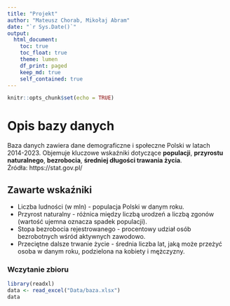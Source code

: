 ```yaml
---
title: "Projekt"
author: "Mateusz Chorab, Mikołaj Abram"
date: "`r Sys.Date()`"
output:
  html_document:
    toc: true
    toc_float: true
    theme: lumen
    df_print: paged
    keep_md: true
    self_contained: true
---
```


```r
knitr::opts_chunk$set(echo = TRUE)
```


# Opis bazy danych
Baza danych zawiera dane demograficzne i społeczne Polski w latach 2014-2023. Objemuje kluczowe wskaźniki dotyczące **populacji**, **przyrostu naturalnego**, **bezrobocia**, **średniej długości trawania życia**. </br >
Źródła: https://stat.gov.pl/ 

## Zawarte wskaźniki 
- Liczba ludności (w mln) - populacja Polski w danym roku.
- Przyrost naturalny - różnica między liczbą urodzeń a liczbą zgonów (wartość ujemna oznacza spadek populacji).
- Stopa bezrobocia rejestrowanego - procentowy udział osób bezrobotnych wśród aktywnych zawodowo.
- Przeciętne dalsze trwanie życie - średnia liczba lat, jaką może przeżyć osoba w danym roku, podzielona na kobiety i mężczyzny.

### Wczytanie zbioru
```r
library(readxl)
data <- read_excel("Data/baza.xlsx")
data
```



